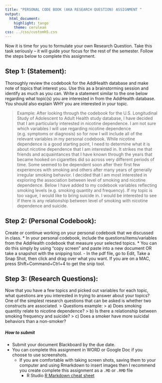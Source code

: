 ```yaml
---
title: "PERSONAL CODE BOOK (AKA RESEARCH QUESTION) ASSIGNMENT "
output:
  html_document:
    highlight: tango
    theme: cerulean
css: ../css/customh5.css
---
```


Now it is time for you to formulate your own Research Question. Take this task seriously – it will guide your focus for the rest of the semester. 
Follow the steps below to complete this assignment.


## Step 1: (Statement): 
Thoroughly review the codebook for the AddHealth database and make note of topics that interest you. Use this as a brainstorming session and identify as much as you can. Write a statement similar to the one below regarding what topic(s) you are interested in from the AddHealth database. You should also explain WHY you are interested in your topic. 

> Example:
After looking through the codebook for the U.S. Longitudinal Study of Adolescent to Adult Health study database, I have decided that I am particularly interested in nicotine dependence. I am not sure which variables I will use regarding nicotine dependence (e.g. symptoms or diagnosis) so for now I will include all of the relevant variables in my personal codebook. While nicotine dependence is a good starting point, I need to determine what it is about nicotine dependence that I am interested in. It strikes me that friends and acquaintances that I have known through the years that became hooked on cigarettes did so across very different periods of time. Some seemed to be dependent soon after their first few experiences with smoking and others after many years of generally irregular smoking behavior. I decided that I am most interested in exploring the association between level of smoking and nicotine dependence. Below I have added to my codebook variables reflecting smoking levels (e.g. smoking quantity and frequency). If my topic is too vague, I would like to bring suicide in. I would be interested to see if there is any relationship between level of smoking with nicotine dependence and suicide.


## Step 2: (Personal Codebook): 
Create or continue working on your personal codebook that we discussed in class. 
* In your personal codebook, include the questions/items/variables from the AddHealth codebook that measure your selected topics. 
* You can do this simply by using  “copy screen” and paste into a new document OR take a snapshot with the snipping tool. 
    - In the pdf file, go to Edit, Take a Snap Shot, then click and drag over what you want. If you are on a MAC, press Shift+Command+Ctrl+4 to get the snip tool.

## Step 3: (Research Questions): 
Now that you have a few topics and picked out variables for each topic, what questions are you interested in trying to answer about your topics? One of the simplest research questions that can be asked is whether two constructs are associated.
> Questions example:
> a) Does smoking quantity relate to nicotine dependence?
> b) Is there a relationship between smoking frequency and suicide?
> c) Does a smoker have more suicidal behaviors than a non-smoker?


##### How to submit
* Submit your document Blackboard by the due date. 
* You can complete this assignment in WORD or Google Doc if you choose to use screenshots. 
    - If you are comfortable with taking screen shots, saving them to your computer and using Rmarkdown to insert images then I recommend you create complete this assignment as a `.MD` or `.RMD` file
        - R Studio [R Markdown cheat sheet](https://www.rstudio.com/wp-content/uploads/2015/02/rmarkdown-cheatsheet.pdf)


